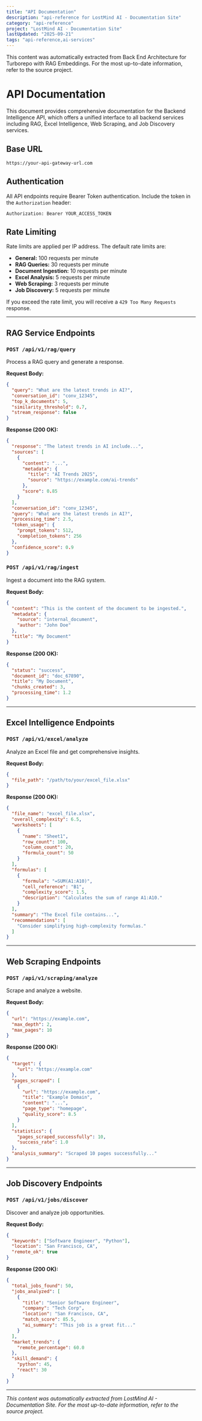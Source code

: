 ```yaml
---
title: "API Documentation"
description: "api-reference for LostMind AI - Documentation Site"
category: "api-reference"
project: "LostMind AI - Documentation Site"
lastUpdated: "2025-09-21"
tags: "api-reference,ai-services"
---
```


<Info>
This content was automatically extracted from Back End Architecture for Turborepo with RAG Embeddings.
For the most up-to-date information, refer to the source project.
</Info>

# API Documentation

This document provides comprehensive documentation for the Backend Intelligence API, which offers a unified interface to all backend services including RAG, Excel Intelligence, Web Scraping, and Job Discovery services.

## Base URL

```
https://your-api-gateway-url.com
```

## Authentication

All API endpoints require Bearer Token authentication. Include the token in the `Authorization` header:

```
Authorization: Bearer YOUR_ACCESS_TOKEN
```

## Rate Limiting

Rate limits are applied per IP address. The default rate limits are:

- **General:** 100 requests per minute
- **RAG Queries:** 30 requests per minute
- **Document Ingestion:** 10 requests per minute
- **Excel Analysis:** 5 requests per minute
- **Web Scraping:** 3 requests per minute
- **Job Discovery:** 5 requests per minute

If you exceed the rate limit, you will receive a `429 Too Many Requests` response.

---

## RAG Service Endpoints

### `POST /api/v1/rag/query`

Process a RAG query and generate a response.

**Request Body:**

```json
{
  "query": "What are the latest trends in AI?",
  "conversation_id": "conv_12345",
  "top_k_documents": 5,
  "similarity_threshold": 0.7,
  "stream_response": false
}
```

**Response (200 OK):**

```json
{
  "response": "The latest trends in AI include...",
  "sources": [
    {
      "content": "...",
      "metadata": {
        "title": "AI Trends 2025",
        "source": "https://example.com/ai-trends"
      },
      "score": 0.85
    }
  ],
  "conversation_id": "conv_12345",
  "query": "What are the latest trends in AI?",
  "processing_time": 2.5,
  "token_usage": {
    "prompt_tokens": 512,
    "completion_tokens": 256
  },
  "confidence_score": 0.9
}
```

### `POST /api/v1/rag/ingest`

Ingest a document into the RAG system.

**Request Body:**

```json
{
  "content": "This is the content of the document to be ingested.",
  "metadata": {
    "source": "internal_document",
    "author": "John Doe"
  },
  "title": "My Document"
}
```

**Response (200 OK):**

```json
{
  "status": "success",
  "document_id": "doc_67890",
  "title": "My Document",
  "chunks_created": 3,
  "processing_time": 1.2
}
```

---

## Excel Intelligence Endpoints

### `POST /api/v1/excel/analyze`

Analyze an Excel file and get comprehensive insights.

**Request Body:**

```json
{
  "file_path": "/path/to/your/excel_file.xlsx"
}
```

**Response (200 OK):**

```json
{
  "file_name": "excel_file.xlsx",
  "overall_complexity": 6.5,
  "worksheets": [
    {
      "name": "Sheet1",
      "row_count": 100,
      "column_count": 20,
      "formula_count": 50
    }
  ],
  "formulas": [
    {
      "formula": "=SUM(A1:A10)",
      "cell_reference": "B1",
      "complexity_score": 1.5,
      "description": "Calculates the sum of range A1:A10."
    }
  ],
  "summary": "The Excel file contains...",
  "recommendations": [
    "Consider simplifying high-complexity formulas."
  ]
}
```

---

## Web Scraping Endpoints

### `POST /api/v1/scraping/analyze`

Scrape and analyze a website.

**Request Body:**

```json
{
  "url": "https://example.com",
  "max_depth": 2,
  "max_pages": 10
}
```

**Response (200 OK):**

```json
{
  "target": {
    "url": "https://example.com"
  },
  "pages_scraped": [
    {
      "url": "https://example.com",
      "title": "Example Domain",
      "content": "...",
      "page_type": "homepage",
      "quality_score": 8.5
    }
  ],
  "statistics": {
    "pages_scraped_successfully": 10,
    "success_rate": 1.0
  },
  "analysis_summary": "Scraped 10 pages successfully..."
}
```

---

## Job Discovery Endpoints

### `POST /api/v1/jobs/discover`

Discover and analyze job opportunities.

**Request Body:**

```json
{
  "keywords": ["Software Engineer", "Python"],
  "location": "San Francisco, CA",
  "remote_ok": true
}
```

**Response (200 OK):**

```json
{
  "total_jobs_found": 50,
  "jobs_analyzed": [
    {
      "title": "Senior Software Engineer",
      "company": "Tech Corp",
      "location": "San Francisco, CA",
      "match_score": 85.5,
      "ai_summary": "This job is a great fit..."
    }
  ],
  "market_trends": {
    "remote_percentage": 60.0
  },
  "skill_demand": {
    "python": 45,
    "react": 30
  }
}
```




---
*This content was automatically extracted from LostMind AI - Documentation Site. For the most up-to-date information, refer to the source project.*
